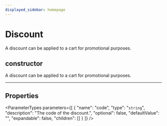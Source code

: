 ```yaml
---
displayed_sidebar: homepage
---
```



# Discount

A discount can be applied to a cart for promotional purposes.

## constructor

A discount can be applied to a cart for promotional purposes.

___

## Properties

<ParameterTypes parameters={[
  {
    "name": "code",
    "type": "`string`",
    "description": "The code of the discount.",
    "optional": false,
    "defaultValue": "",
    "expandable": false,
    "children": []
  }
]} />
